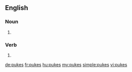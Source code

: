 {{also|puķes|puķēs}}
==English==

===Noun===
{{head|en|plural}}

# {{plural of|puke|lang=en|nocat=1}}

===Verb===
{{head|en}}

# {{en-third-person singular of|puke}}

[[de:pukes]]
[[fr:pukes]]
[[hu:pukes]]
[[my:pukes]]
[[simple:pukes]]
[[vi:pukes]]